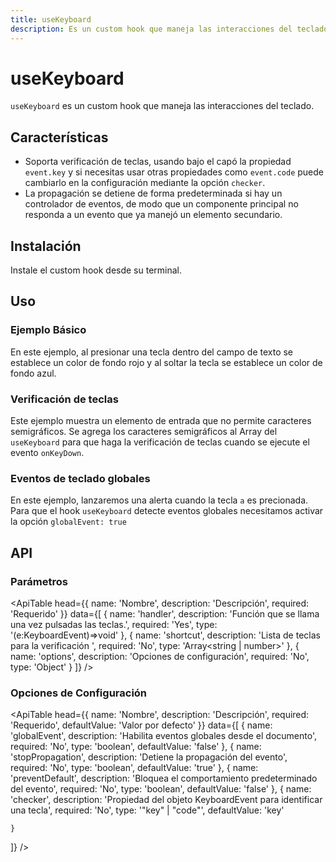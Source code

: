 ```yaml
---
title: useKeyboard
description: Es un custom hook que maneja las interacciones del teclado.
---
```


# useKeyboard

`useKeyboard` es un custom hook que maneja las interacciones del teclado.

## Características

- Soporta verificación de teclas, usando bajo el capó la propiedad `event.key` y si necesitas usar otras propiedades como `event.code` puede cambiarlo en la configuración mediante la opción `checker`.
- La propagación se detiene de forma predeterminada si hay un controlador de eventos, de modo que un componente principal no responda a un evento que ya manejó un elemento secundario.

## Instalación

Instale el custom hook desde su terminal.

<Snippet pkg text='@raddix/use-keyboard' />

## Uso

### Ejemplo Básico

En este ejemplo, al presionar una tecla dentro del campo de texto se establece un color de fondo rojo
y al soltar la tecla se establece un color de fondo azul.

<CodeBlock folder='use-keyboard' file='example1.tsx' />

### Verificación de teclas

Este ejemplo muestra un elemento de entrada que no permite caracteres semigráficos.
Se agrega los caracteres semigráficos al Array del `useKeyboard` para que haga la verificación de teclas cuando se ejecute el evento `onKeyDown`.

<CodeBlock folder='use-keyboard' file='example2.tsx' />

### Eventos de teclado globales

En este ejemplo, lanzaremos una alerta cuando la tecla `a` es precionada.
Para que el hook `useKeyboard` detecte eventos globales necesitamos activar
la opción `globalEvent: true`

<CodeBlock folder='use-keyboard' file='example3.tsx' />

## API

### Parámetros

<ApiTable
  head={{
    name: 'Nombre',
    description: 'Descripción',
    required: 'Requerido'
  }}
  data={[
    {
      name: 'handler',
      description: 'Función que se llama una vez pulsadas las teclas.',
      required: 'Yes',
      type: '(e:KeyboardEvent)=>void'
    },
    {
      name: 'shortcut',
      description: 'Lista de teclas para la verificación ',
      required: 'No',
      type: 'Array<string | number>'
    },
    {
      name: 'options',
      description: 'Opciones de configuración',
      required: 'No',
      type: 'Object'
    }
  ]}
/>

### Opciones de Configuración

<ApiTable
  head={{
    name: 'Nombre',
    description: 'Descripción',
    required: 'Requerido',
    defaultValue: 'Valor por defecto'
  }}
  data={[
    {
      name: 'globalEvent',
      description: 'Habilita eventos globales desde el documento',
      required: 'No',
      type: 'boolean',
      defaultValue: 'false'
    },
    {
      name: 'stopPropagation',
      description: 'Detiene la propagación del evento',
      required: 'No',
      type: 'boolean',
      defaultValue: 'true'
    },
    {
      name: 'preventDefault',
      description: 'Bloquea el comportamiento predeterminado del evento',
      required: 'No',
      type: 'boolean',
      defaultValue: 'false'
    },
    {
      name: 'checker',
      description:
        'Propiedad del objeto KeyboardEvent para identificar una tecla',
      required: 'No',
      type: '"key" | "code"',
      defaultValue: 'key'

    }

]}
/>
